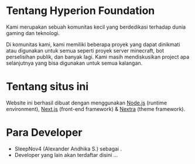 
# Tentang Hyperion Foundation
Kami merupakan sebuah komunitas kecil yang berdedikasi terhadap dunia gaming dan teknologi.

Di komunitas kami, kami memiliki beberapa proyek yang dapat dinikmati atau digunakan untuk semua seperti proyek server minecraft, bot perselisihan publik, dan banyak lagi. Kami masih mendiskusikan project apa selanjutnya yang bisa digunakan untuk semua kalangan.

# Tentang situs ini
Website ini berhasil dibuat dengan menggunakan [Node.js](https://nodejs.org) (runtime environment), [Next.js](https://nextjs.org) (front-end framework) & [Nextra](https://nextra.site/) (theme framework).

# Para Developer
- SleepNov4 (Alexander Andhika S.) sebagai <FounderText></FounderText>.
- Developer yang lain akan terdaftar disini ...
